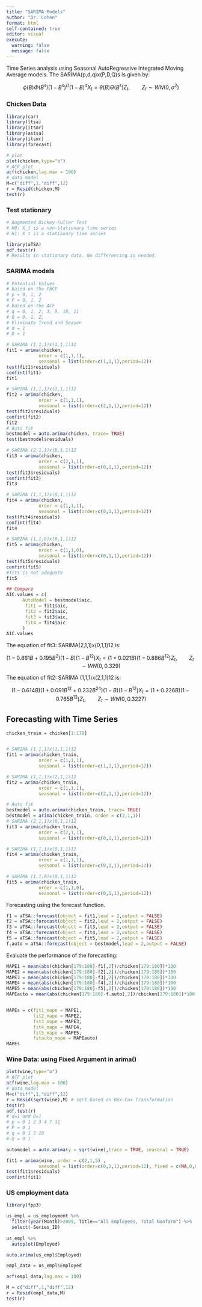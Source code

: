 ```yaml
---
title: "SARIMA Models"
author: "Dr. Cohen"
format: html
self-contained: true
editor: visual
execute: 
  warning: false
  message: false
---
```


Time Series analysis using Seasonal AutoRegressive Integrated Moving Average models. The SARIMA(p,d,q)x(P,D,Q)s is given by:

$$
\phi(B) \Phi(B^s) (1-B^s)^D (1-B)^d X_t = \theta(B) \Theta(B^s) Z_t, \qquad Z_t \sim WN(0,\sigma^2)
$$

### Chicken Data

```r
library(car)
library(ltsa)
library(itsmr)
library(astsa)
library(itsmr)
library(forecast)

# plot
plot(chicken,type="o")
# ACF plot
acf(chicken,lag.max = 100)
# data model
M=c("diff",1,"diff",12)
r = Resid(chicken,M)
test(r)
```

### Test stationary

```r
# Augmented Dickey-Fuller Test
# H0: X_t is a non-stationary time series
# H1: X_t is a stationary time series

library(aTSA)
adf.test(r)
# Results in stationary data. No differencing is needed.
```

### SARIMA models

```r
# Potential Values
# based on the PACF
# p = 0, 1, 2
# P = 0, 1, 2
# based on the ACF
# q = 0, 1, 2, 3, 9, 10, 11
# Q = 0, 1, 2,
# Eliminate Trend and Season
# d = 1
# D = 1

# SARIMA (1,1,1)x(1,1,1)12
fit1 = arima(chicken,
            order = c(1,1,1),
            seasonal = list(order=c(1,1,1),period=12))
test(fit1$residuals)
confint(fit1)
fit1

# SARIMA (1,1,1)x(2,1,1)12
fit2 = arima(chicken,
            order = c(1,1,1),
            seasonal = list(order=c(2,1,1),period=12))
test(fit2$residuals)
confint(fit2)
fit2
# Auto fit
bestmodel = auto.arima(chicken, trace= TRUE)
test(bestmodel$residuals)

# SARIMA (2,1,1)x(0,1,1)12
fit3 = arima(chicken,
            order = c(2,1,1),
            seasonal = list(order=c(0,1,1),period=12))
test(fit3$residuals)
confint(fit3)
fit3

# SARIMA (1,1,1)x(0,1,1)12
fit4 = arima(chicken,
            order = c(1,1,1),
            seasonal = list(order=c(0,1,1),period=12))
test(fit4$residuals)
confint(fit4)
fit4

# SARIMA (1,1,0)x(0,1,1)12
fit5 = arima(chicken,
            order = c(1,1,0),
            seasonal = list(order=c(0,1,1),period=12))
test(fit5$residuals)
confint(fit5)
#fit5 is not adequate
fit5

## Compare
AIC.values = c(
      AutoModel = bestmodel$aic,
       fit1 = fit1$aic,
       fit2 = fit2$aic,
       fit3 = fit3$aic,
       fit4 = fit4$aic
      )
AIC.values
```

The equation of fit3: SARIMA(2,1,1)x(0,1,1)12 is:

$$
(1-0.861B+0.195B^2)(1-B)(1-B^{12})X_t = (1 + 0.021B)(1-0.886B^{12})Z_t, \qquad Z_t \sim WN(0,0.329)
$$

The equation of fit2: SARIMA (1,1,1)x(2,1,1)12 is:

$$
(1-0.614B)(1+0.091B^{12}+0.232B^{24})(1-B)(1-B^{12})X_t = (1 + 0.226B)(1-0.765B^{12})Z_t, \qquad Z_t \sim WN(0,0.3227)
$$

## Forecasting with Time Series

```r
chicken_train = chicken[1:178]


# SARIMA (1,1,1)x(1,1,1)12
fit1 = arima(chicken_train,
            order = c(1,1,1),
            seasonal = list(order=c(1,1,1),period=12))

# SARIMA (1,1,1)x(2,1,1)12
fit2 = arima(chicken_train,
            order = c(1,1,1),
            seasonal = list(order=c(2,1,1),period=12))

# Auto fit
bestmodel = auto.arima(chicken_train, trace= TRUE)
bestmodel = arima(chicken_train, order = c(2,1,1))
# SARIMA (2,1,1)x(0,1,1)12
fit3 = arima(chicken_train,
            order = c(2,1,1),
            seasonal = list(order=c(0,1,1),period=12))

# SARIMA (1,1,1)x(0,1,1)12
fit4 = arima(chicken_train,
            order = c(1,1,1),
            seasonal = list(order=c(0,1,1),period=12))

# SARIMA (1,1,0)x(0,1,1)12
fit5 = arima(chicken_train,
            order = c(1,1,0),
            seasonal = list(order=c(0,1,1),period=12))
```

Forecasting using the forecast function.

```r
f1 = aTSA::forecast(object = fit1,lead = 2,output = FALSE)
f2 = aTSA::forecast(object = fit2,lead = 2,output = FALSE)
f3 = aTSA::forecast(object = fit3,lead = 2,output = FALSE)
f4 = aTSA::forecast(object = fit4,lead = 2,output = FALSE)
f5 = aTSA::forecast(object = fit5,lead = 2,output = FALSE)
f.auto = aTSA::forecast(object = bestmodel,lead = 2,output = FALSE)
```

Evaluate the performance of the forecasting:

```r
MAPE1 = mean(abs(chicken[179:180]-f1[,2])/chicken[179:180])*100
MAPE2 = mean(abs(chicken[179:180]-f2[,2])/chicken[179:180])*100
MAPE3 = mean(abs(chicken[179:180]-f3[,2])/chicken[179:180])*100
MAPE4 = mean(abs(chicken[179:180]-f4[,2])/chicken[179:180])*100
MAPE5 = mean(abs(chicken[179:180]-f5[,2])/chicken[179:180])*100
MAPEauto = mean(abs(chicken[179:180]-f.auto[,2])/chicken[179:180])*100


MAPEs = c(fit1_mape = MAPE1,
          fit2_mape = MAPE2,
          fit3_mape = MAPE3,
          fit4_mape = MAPE4,
          fit5_mape = MAPE5,
          fitauto_mape = MAPEauto)
MAPEs
```

### Wine Data: using Fixed Argument in arima()

```r
plot(wine,type="o")
# ACF plot
acf(wine,lag.max = 100)
# data model
M=c("diff",1,"diff",12)
r = Resid(sqrt(wine),M) # sqrt based on Box-Cox Transformation
test(r)
adf.test(r)
# d=1 and D=1
# p = 0 1 2 3 4 7 11
# P = 0 1
# q = 0 1 5 10
# Q = 0 1 

automodel = auto.arima(y = sqrt(wine),trace = TRUE, seasonal = TRUE)

fit1 = arima(wine, order = c(2,1,5) ,
            seasonal = list(order=c(0,1,1),period=12), fixed = c(NA,0,0,0,NA,0,0,NA))
test(fit1$residuals)
confint(fit1)

```

### US employment data

```r
library(fpp3)

us_empl = us_employment %>% 
  filter(year(Month)>2009, Title=="All Employees, Total Nonfarm") %>%
  select(-Series_ID)
 
us_empl %>% 
  autoplot(Employed)

auto.arima(us_empl$Employed)

empl_data = us_empl$Employed

acf(empl_data,lag.max = 100)

M = c("diff",1,"diff",12)
r = Resid(empl_data,M)
test(r)

```
